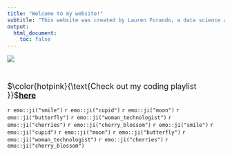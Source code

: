```yaml
---
title: "Welcome to my website!"
subtitle: "This website was created by Lauren Forando, a data science and psychology student at Smith College."
output:
  html_document:
    toc: false
---
```


![](https://media.giphy.com/media/l0HUpt2s9Pclgt9Vm/giphy.gif)

<p>&nbsp;</p>

<font size = "4.5">$\color{hotpink}{\text{Check out my coding playlist }}$[**here**](https://open.spotify.com/playlist/7AYUKJwDYLbKO4LYWcnscF?si=re3FM6LSRT6udGMF2HQ81g&nd=1)</font>

`r emo::ji("smile")`
`r emo::ji("cupid")`
`r emo::ji("moon")`
`r emo::ji("butterfly")`
`r emo::ji("woman_technologist")`
`r emo::ji("cherries")`
`r emo::ji("cherry_blossom")`
`r emo::ji("smile")`
`r emo::ji("cupid")`
`r emo::ji("moon")`
`r emo::ji("butterfly")`
`r emo::ji("woman_technologist")`
`r emo::ji("cherries")`
`r emo::ji("cherry_blossom")`

